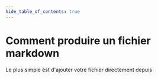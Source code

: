 ```yaml
---
hide_table_of_contents: true
---
```



# Comment produire un fichier markdown

Le plus simple est d'ajouter votre fichier directement depuis